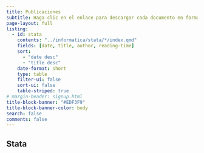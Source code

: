 ```yaml
---
title: Publicaciones
subtitle: Haga clic en el enlace para descargar cada documento en formato pdf.
page-layout: full
listing:
  - id: stata
    contents: "../informatica/stata/*/index.qmd"
    fields: [date, title, author, reading-time]
    sort: 
      - "date desc"
      - "title desc"
    date-format: short
    type: table
    filter-ui: false
    sort-ui: false
    table-striped: true
# margin-header: signup.html
title-block-banner: "#EDF3F9"
title-block-banner-color: body
search: false
comments: false
---
```


## Stata

::: {#stata}
:::
